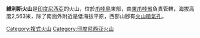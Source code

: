 {{Infobox Mountain
| Name = 維利斯火山
| Photo = Wilis.jpg
| photo_caption = Mount Wilis viewed from the west
| Elevation = 2,563米
| elevation_ref = 
| prominence = 
| Location = {{INA}}[[爪哇島|爪哇島]]
| range = 
| pushpin_map = Indonesia
| latd=7 |latm=48 |lats=30 |latNS=S
| longd=111 |longm=45 |longs=30 |longEW=E
| Coordinates = {{coord|7|48|30|S|111|45|30|E|type:mountain}}
| topo = 
| Type = [[複式火山|複式火山]]
| Age = [[全新世|全新世]]
| last_eruption = 
| first_ascent = 
| easiest_route = 
}}

'''維利斯火山'''是[[印度尼西亞|印度尼西亞]]的火山，位於[[爪哇島|爪哇島]]東部，由[[東爪哇省|東爪哇省]]負責管轄，海拔高度2,563米，除了南面外附近是低海拔平原，西部山腳有[[火山噴氣孔|火山噴氣孔]]。

[[Category:複式火山|Category:複式火山]]
[[Category:印度尼西亚火山|Category:印度尼西亚火山]]

{{Indonesia-stub}}
